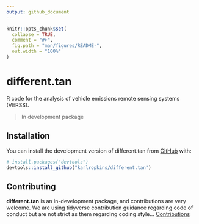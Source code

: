 ```yaml
---
output: github_document
---
```


<!-- README.md is generated from README.Rmd. Please edit that file -->

```r
knitr::opts_chunk$set(
  collapse = TRUE,
  comment = "#>",
  fig.path = "man/figures/README-",
  out.width = "100%"
)
```

# different.tan

<!-- badges: start -->
<!-- badges: end -->

R code for the analysis of vehicle emissions remote sensing systems (VERSS).  

> In development package

## Installation

You can install the development version of different.tan from [GitHub](https://github.com/) with:

``` r
# install.packages("devtools")
devtools::install_github("karlropkins/different.tan")
```

## Contributing

**different.tan** is an in-development package, and contributions are very welcome. We are using tidyverse contribution guidance regarding code of conduct but are not strict as them regarding coding style...  [Contributions](https://karlropkins.github.io/different.tan/CONTRIBUTING.html) 


